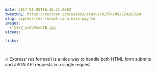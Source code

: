 ```yaml
---
date: 2017-01-05T16:36:21.000Z
tweetURL: https://twitter.com/wesbos/status/817047092724203524
slug: express-res-format-is-a-nice-way-to
images:
  - C1a7_mxUUAAxdfB.jpg
videos:

links:

---
```

🔥 Express' res.format() is a nice way to handle both HTML form submits and JSON API requests in a single request
